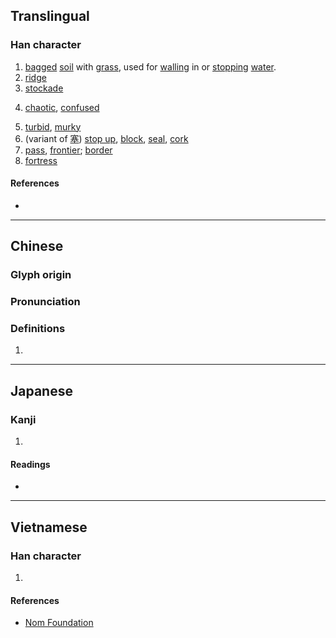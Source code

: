 {{character info/new}}
==Translingual==

===Han character===
{{Han char|rn=32|rad=土|as=04|sn=7|four=45117|canj=GPU|ids=⿰土屯}}

# [[bagged]] [[soil]] with [[grass]], used for [[walling]] in or [[stop]]ping [[water]].
# [[ridge]]
# [[stockade]]
# {{archaic form of|沌|lang=mul}} [[chaotic]], [[confused]]
# [[turbid]], [[murky]]
# (variant of [[塞]]) [[stop up]], [[block]], [[seal]], [[cork]]
# [[pass]], [[frontier]]; [[border]]
# [[fortress]]

====References====
* {{Han ref|kx=0225.060|dkj=04923|dj=0459.260|hdz=10422.050|uh=5749|ud=22345|bh=CAAD|bd=51885}}

----

==Chinese==
{{zh-forms}}

===Glyph origin===
{{Han etym}}

===Pronunciation===
{{zh-pron
|m=tún
|c=tyun4
|h=pfs=thùn
|mc=y
|oc=y
|cat=n,a,v
}}

===Definitions===
{{zh-hanzi}}

# {{rfdef|zh}}

----

==Japanese==

===Kanji===
{{ja-kanji|grade=|rs=土04}}

# {{defn|lang=ja|sort=土04}}

====Readings====
* {{ja-readings|on=[[とん]] (ton), [[どん]] (don)|kun=[[ふさぐ]] (fusagu), [[きずく]] (kizuku), [[うね]] (une), [[ふさがる]] (fusagaru)}}

----

==Vietnamese==

===Han character===
{{vi-hantu|[[chốn]], [[trốn]]|rs=土04}}

# {{defn|lang=vi|sort=土04}}

====References====
* [http://nomfoundation.org/common/nom_details.php?codepoint=5749 Nom Foundation]